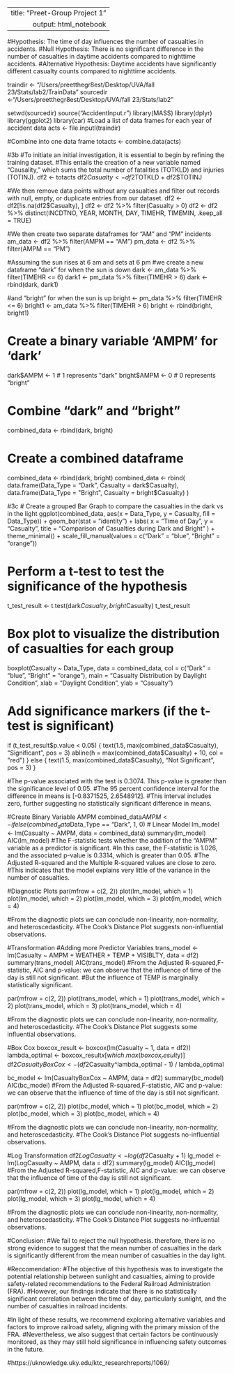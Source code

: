 ---
  title: "Preet-Group Project 1"
output: html_notebook
--
  
  #Hypothesis: The time of day influences the number of casualties in accidents. 
  #Null Hypothesis: There is no significant difference in the number of casualties in daytime accidents compared to nighttime accidents. 
  #Alternative Hypothesis: Daytime accidents have significantly different casualty counts compared to nighttime accidents.
  
  
  traindir <- "/Users/preetthegr8est/Desktop/UVA/fall 23/Stats/lab2/TrainData"
sourcedir <-"/Users/preetthegr8est/Desktop/UVA/fall 23/Stats/lab2"

setwd(sourcedir)
source("AccidentInput.r")
library(MASS)
library(dplyr)
library(ggplot2)
library(car)
#Load a list of data frames for each year of accident data
acts <- file.inputl(traindir)

#Combine into one data frame
totacts <- combine.data(acts)

#3b
#To initiate an initial investigation, it is essential to begin by refining the training dataset.
#This entails the creation of a new variable named "Causality," which sums the total number of fatalities (TOTKLD) and injuries (TOTINJ).
df2 <- totacts
df2$Casualty <- df2$TOTKLD + df2$TOTINJ

#We then remove data points without any casualties and filter out records with null, empty, or duplicate entries from our dataset. 
df2 <- df2[!is.na(df2$Casualty), ]
df2 <- df2 %>% filter(Casualty > 0)
df2 <- df2 %>% distinct(INCDTNO, YEAR, MONTH, DAY, TIMEHR, TIMEMIN, .keep_all = TRUE)


#We then create two separate dataframes for "AM" and "PM" incidents
am_data <- df2 %>% filter(AMPM == "AM")
pm_data <- df2 %>% filter(AMPM == "PM")

#Assuming the sun rises at 6 am and sets at 6 pm 
#we create a new dataframe "dark" for when the sun is down
dark <- am_data %>% filter(TIMEHR <= 6)
dark1 <- pm_data %>% filter(TIMEHR > 6)
dark <- rbind(dark, dark1)

#and "bright" for when the sun is up
bright <- pm_data %>% filter(TIMEHR <= 6)
bright1 <- am_data %>% filter(TIMEHR > 6)
bright <- rbind(bright, bright1)


# Create a binary variable 'AMPM' for 'dark'
dark$AMPM <- 1  # 1 represents "dark"
bright$AMPM <- 0  # 0 represents "bright"

# Combine "dark" and "bright"
combined_data <- rbind(dark, bright)


# Create a combined dataframe
combined_data <- rbind(dark, bright)
combined_data <- rbind(
  data.frame(Data_Type = "Dark", Casualty = dark$Casualty),
  data.frame(Data_Type = "Bright", Casualty = bright$Casualty)
)

#3c
# Create a grouped Bar Graph to compare the casualties in the dark vs in the light
ggplot(combined_data, aes(x = Data_Type, y = Casualty, fill = Data_Type)) +
  geom_bar(stat = "identity") +
  labs(
    x = "Time of Day",
    y = "Casualty",
    title = "Comparison of Casualties during Dark and Bright"
  ) +
  theme_minimal() +
  scale_fill_manual(values = c("Dark" = "blue", "Bright" = "orange"))

# Perform a t-test to test the significance of the hypothesis
t_test_result <- t.test(dark$Casualty, bright$Casualty)
t_test_result

# Box plot to visualize the distribution of casualties for each group
boxplot(Casualty ~ Data_Type, data = combined_data, 
        col = c("Dark" = "blue", "Bright" = "orange"),
        main = "Casualty Distribution by Daylight Condition",
        xlab = "Daylight Condition",
        ylab = "Casualty")

# Add significance markers (if the t-test is significant)
if (t_test_result$p.value < 0.05) {
  text(1.5, max(combined_data$Casualty), "Significant", pos = 3)
  abline(h = max(combined_data$Casualty) + 10, col = "red")
} else {
  text(1.5, max(combined_data$Casualty), "Not Significant", pos = 3)
}

#The p-value associated with the test is 0.3074. This p-value is greater than the significance level of 0.05.
#The 95 percent confidence interval for the difference in means is [-0.8371525, 2.6548912]. 
#This interval includes zero, further suggesting no statistically significant difference in means.

#Create Binary Variable AMPM
combined_data$AMPM <- ifelse(combined_data$Data_Type == "Dark", 1, 0)
# Linear Model
lm_model <- lm(Casualty ~ AMPM, data = combined_data)
summary(lm_model)
AIC(lm_model)
#The F-statistic tests whether the addition of the "AMPM" variable as a predictor is significant. 
#In this case, the F-statistic is 1.026, and the associated p-value is 0.3314, which is greater than 0.05.
#The Adjusted R-squared and the Multiple R-squared values are close to zero. 
#This indicates that the model explains very little of the variance in the number of casualties.

#Diagnostic Plots
par(mfrow = c(2, 2))
plot(lm_model, which = 1)
plot(lm_model, which = 2)
plot(lm_model, which = 3)
plot(lm_model, which = 4)

#From the diagnostic plots we can conclude non-linearity, non-normality, and heteroscedasticity.
#The Cook's Distance Plot suggests non-influential observations.



#Transformation
#Adding more Predictor Variables
trans_model <- lm(Casualty ~ AMPM + WEATHER + TEMP + VISIBLTY, data = df2)
summary(trans_model)
AIC(trans_model)
#From the Adjusted R-squared,F-statistic, AIC and p-value: we can observe that the influence of time of the day is still not significant.
#But the influence of TEMP is marginally  statistically significant. 

par(mfrow = c(2, 2))
plot(trans_model, which = 1)
plot(trans_model, which = 2)
plot(trans_model, which = 3)
plot(trans_model, which = 4)

#From the diagnostic plots we can conclude non-linearity, non-normality, and heteroscedasticity.
#The Cook's Distance Plot suggests some influential observations.


#Box Cox
boxcox_result <- boxcox(lm(Casualty ~ 1, data = df2))
lambda_optimal <- boxcox_result$x[which.max(boxcox_result$y)]
df2$CasualtyBoxCox <- (df2$Casualty^lambda_optimal - 1) / lambda_optimal

bc_model <- lm(CasualtyBoxCox ~ AMPM, data = df2)
summary(bc_model)
AIC(bc_model)
#From the Adjusted R-squared,F-statistic, AIC and p-value: we can observe that the influence of time of the day is still not significant.

par(mfrow = c(2, 2))
plot(bc_model, which = 1)
plot(bc_model, which = 2)
plot(bc_model, which = 3)
plot(bc_model, which = 4)

#From the diagnostic plots we can conclude non-linearity, non-normality, and heteroscedasticity.
#The Cook's Distance Plot suggests no-influential observations.

#Log Transformation
df2$LogCasualty <- log(df2$Casualty + 1)
lg_model <- lm(LogCasualty ~ AMPM, data = df2)
summary(lg_model)
AIC(lg_model)
#From the Adjusted R-squared,F-statistic, AIC and p-value: we can observe that the influence of time of the day is still not significant.

par(mfrow = c(2, 2))
plot(lg_model, which = 1)
plot(lg_model, which = 2)
plot(lg_model, which = 3)
plot(lg_model, which = 4)

#From the diagnostic plots we can conclude non-linearity, non-normality, and heteroscedasticity.
#The Cook's Distance Plot suggests no-influential observations.




#Conclusion:
#We fail to reject the null hypothesis. therefore, there is no strong evidence to suggest that the mean number of casualties in the dark is significantly different from the mean number of casualties in the day light.

#Reccomendation:
#The objective of this hypothesis was to investigate the potential relationship between sunlight and casualties, aiming to provide safety-related recommendations to the Federal Railroad Administration (FRA). 
#However, our findings indicate that there is no statistically significant correlation between the time of day, particularly sunlight, and the number of casualties in railroad incidents.

#In light of these results, we recommend exploring alternative variables and factors to improve railroad safety, aligning with the primary mission of the FRA.
#Nevertheless, we also suggest that certain factors be continuously monitored, as they may still hold significance in influencing safety outcomes in the future.



#https://uknowledge.uky.edu/ktc_researchreports/1069/
